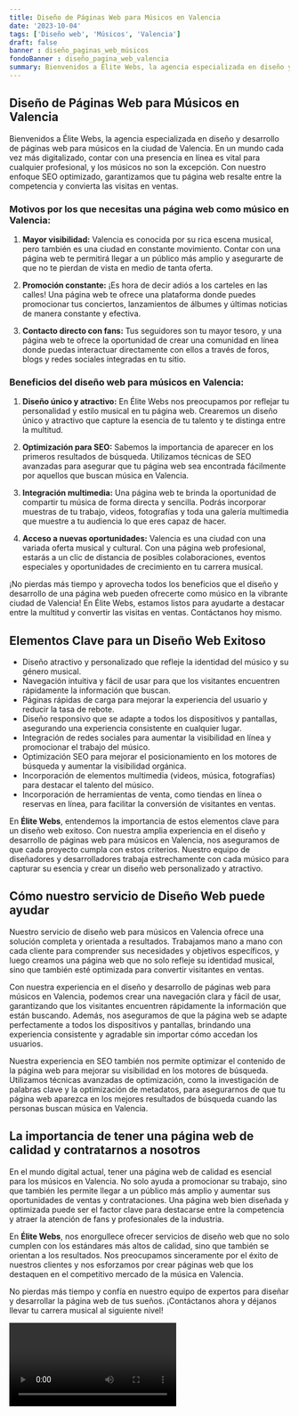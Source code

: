 ```yaml
---
title: Diseño de Páginas Web para Músicos en Valencia
date: '2023-10-04'
tags: ['Diseño web', 'Músicos', 'Valencia']
draft: false
banner : diseño_paginas_web_músicos
fondoBanner : diseño_pagina_web_valencia
summary: Bienvenidos a Élite Webs, la agencia especializada en diseño y desarrollo de páginas web para músicos en la ciudad de Valencia. En un mundo cada vez más digitalizado, contar con una presencia en línea es vital para cualquier profesional, y los músicos no son la excepción. Con nuestro enfoque SEO optimizado, garantizamos que tu página web resalte entre la competencia y convierta las visitas en ventas.
---
```


## Diseño de Páginas Web para Músicos en Valencia

Bienvenidos a Élite Webs, la agencia especializada en diseño y desarrollo de páginas web para músicos en la ciudad de Valencia. En un mundo cada vez más digitalizado, contar con una presencia en línea es vital para cualquier profesional, y los músicos no son la excepción. Con nuestro enfoque SEO optimizado, garantizamos que tu página web resalte entre la competencia y convierta las visitas en ventas.

### Motivos por los que necesitas una página web como músico en Valencia:

1. **Mayor visibilidad:** Valencia es conocida por su rica escena musical, pero también es una ciudad en constante movimiento. Contar con una página web te permitirá llegar a un público más amplio y asegurarte de que no te pierdan de vista en medio de tanta oferta.

2. **Promoción constante:** ¡Es hora de decir adiós a los carteles en las calles! Una página web te ofrece una plataforma donde puedes promocionar tus conciertos, lanzamientos de álbumes y últimas noticias de manera constante y efectiva.

3. **Contacto directo con fans:** Tus seguidores son tu mayor tesoro, y una página web te ofrece la oportunidad de crear una comunidad en línea donde puedas interactuar directamente con ellos a través de foros, blogs y redes sociales integradas en tu sitio.

### Beneficios del diseño web para músicos en Valencia:

1. **Diseño único y atractivo:** En Élite Webs nos preocupamos por reflejar tu personalidad y estilo musical en tu página web. Crearemos un diseño único y atractivo que capture la esencia de tu talento y te distinga entre la multitud.

2. **Optimización para SEO:** Sabemos la importancia de aparecer en los primeros resultados de búsqueda. Utilizamos técnicas de SEO avanzadas para asegurar que tu página web sea encontrada fácilmente por aquellos que buscan música en Valencia.

3. **Integración multimedia:** Una página web te brinda la oportunidad de compartir tu música de forma directa y sencilla. Podrás incorporar muestras de tu trabajo, videos, fotografías y toda una galería multimedia que muestre a tu audiencia lo que eres capaz de hacer.

4. **Acceso a nuevas oportunidades:** Valencia es una ciudad con una variada oferta musical y cultural. Con una página web profesional, estarás a un clic de distancia de posibles colaboraciones, eventos especiales y oportunidades de crecimiento en tu carrera musical.

¡No pierdas más tiempo y aprovecha todos los beneficios que el diseño y desarrollo de una página web pueden ofrecerte como músico en la vibrante ciudad de Valencia! En Élite Webs, estamos listos para ayudarte a destacar entre la multitud y convertir las visitas en ventas. Contáctanos hoy mismo.

<GifSeo />

<Cta />

## Elementos Clave para un Diseño Web Exitoso

- Diseño atractivo y personalizado que refleje la identidad del músico y su género musical.
- Navegación intuitiva y fácil de usar para que los visitantes encuentren rápidamente la información que buscan.
- Páginas rápidas de carga para mejorar la experiencia del usuario y reducir la tasa de rebote.
- Diseño responsivo que se adapte a todos los dispositivos y pantallas, asegurando una experiencia consistente en cualquier lugar.
- Integración de redes sociales para aumentar la visibilidad en línea y promocionar el trabajo del músico.
- Optimización SEO para mejorar el posicionamiento en los motores de búsqueda y aumentar la visibilidad orgánica.
- Incorporación de elementos multimedia (videos, música, fotografías) para destacar el talento del músico.
- Incorporación de herramientas de venta, como tiendas en línea o reservas en línea, para facilitar la conversión de visitantes en ventas.

En **Élite Webs**, entendemos la importancia de estos elementos clave para un diseño web exitoso. Con nuestra amplia experiencia en el diseño y desarrollo de páginas web para músicos en Valencia, nos aseguramos de que cada proyecto cumpla con estos criterios. Nuestro equipo de diseñadores y desarrolladores trabaja estrechamente con cada músico para capturar su esencia y crear un diseño web personalizado y atractivo.

## Cómo nuestro servicio de Diseño Web puede ayudar

Nuestro servicio de diseño web para músicos en Valencia ofrece una solución completa y orientada a resultados. Trabajamos mano a mano con cada cliente para comprender sus necesidades y objetivos específicos, y luego creamos una página web que no solo refleje su identidad musical, sino que también esté optimizada para convertir visitantes en ventas.

Con nuestra experiencia en el diseño y desarrollo de páginas web para músicos en Valencia, podemos crear una navegación clara y fácil de usar, garantizando que los visitantes encuentren rápidamente la información que están buscando. Además, nos aseguramos de que la página web se adapte perfectamente a todos los dispositivos y pantallas, brindando una experiencia consistente y agradable sin importar cómo accedan los usuarios.

Nuestra experiencia en SEO también nos permite optimizar el contenido de la página web para mejorar su visibilidad en los motores de búsqueda. Utilizamos técnicas avanzadas de optimización, como la investigación de palabras clave y la optimización de metadatos, para asegurarnos de que tu página web aparezca en los mejores resultados de búsqueda cuando las personas buscan música en Valencia.

## La importancia de tener una página web de calidad y contratarnos a nosotros

En el mundo digital actual, tener una página web de calidad es esencial para los músicos en Valencia. No solo ayuda a promocionar su trabajo, sino que también les permite llegar a un público más amplio y aumentar sus oportunidades de ventas y contrataciones. Una página web bien diseñada y optimizada puede ser el factor clave para destacarse entre la competencia y atraer la atención de fans y profesionales de la industria.

En **Élite Webs**, nos enorgullece ofrecer servicios de diseño web que no solo cumplen con los estándares más altos de calidad, sino que también se orientan a los resultados. Nos preocupamos sinceramente por el éxito de nuestros clientes y nos esforzamos por crear páginas web que los destaquen en el competitivo mercado de la música en Valencia.

No pierdas más tiempo y confía en nuestro equipo de expertos para diseñar y desarrollar la página web de tus sueños. ¡Contáctanos ahora y déjanos llevar tu carrera musical al siguiente nivel!

<Video />

<CtaBot job='Músicos' city='Valencia'/>

<Gmaps query='Valencia+españa+maps' />